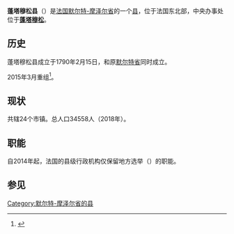 {{noteTA|G1=法国地名}}
{{Infobox French place
| name                = 蓬塔穆松县
| native_name         = Canton de Pont-à-Mousson
| type                = canton
| image_map           = Meurthe-et-Moselle - Canton Pont-à-Mousson 2015.svg
| arrondissement      = [[布里埃区|布里埃区]]（3个市镇）<br>[[南锡区|南锡区]]（18个市镇）<br>[[图勒区|图勒区]]（3个市镇）
| map_caption         = 蓬塔穆松县在[[默尔特-摩泽尔省|默尔特-摩泽尔省]]的位置
| INSEE               = 5418
| seat                = [[蓬塔穆松|蓬塔穆松]]
| creation            = 1790年2月15日
| modification        = 第一次：1801年<br>第二次：1984年12月24日<br>第三次：2015年3月22日
| area                = 220.89
| population          = 34558
| population_as_of    = 2018年
| nbcomm              = 24
}}
'''蓬塔穆松县'''（{{lang-fr|canton de Pont-à-Mousson}}）是[[法国|法国]][[默尔特-摩泽尔省|默尔特-摩泽尔省]]的一个[[縣_(法國)|县]]，位于法国东北部，中央办事处位于'''[[蓬塔穆松|蓬塔穆松]]'''。

==历史==
蓬塔穆松县成立于1790年2月15日，和原[[默尔特省|默尔特省]]同时成立。

2015年3月重组<ref>{{Cite web|url=https://www.legifrance.gouv.fr/affichTexte.do?cidTexte=JORFTEXT000028664452|title=Décret n° 2014-261 du 26 février 2014 portant délimitation des cantons dans le département de Meurthe-et-Moselle|accessdate=2017-04-27|author=legifrance|date=|language=法语|publisher=legifrance|archive-date=2018-12-24|archive-url=https://web.archive.org/web/20181224073849/https://www.legifrance.gouv.fr/affichTexte.do?cidTexte=JORFTEXT000028664452|dead-url=no}}</ref>。

==现状==

共辖24个市镇。总人口34558人（2018年）。

==职能==

自2014年起，法国的县级行政机构仅保留地方选举（{{lang-fr|Circonscriptions électorales}}）的职能。

==参见==
{{Reflist}}

{{默尔特-摩泽尔省的县}}
[[Category:默尔特-摩泽尔省的县|Category:默尔特-摩泽尔省的县]]